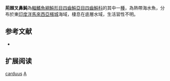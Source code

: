 {{multiple issues|
{{expand|time=2018-01-11T09:09:09+00:00}}
{{no footnotes|time=2018-01-11T09:09:09+00:00}}
}}
{{Speciesbox
| name = 荊棘叉鼻魨
| image = 
| image_width = 250px
| status = NE
| status_system = IUCN3.1 
| genus = Arothron
| species = carduus
| authority = [[Cantor|Cantor]], 1849
| synonyms = *''Tetrodon carduus, Cantor, 1849''
}}
'''荊棘叉鼻魨'''為[[輻鰭魚綱|輻鰭魚綱]][[魨形目|魨形目]][[四齒魨亞目|四齒魨亞目]][[四齒魨科|四齒魨科]]的其中一[[種|種]]，為熱帶海水魚，分布於東[[印度洋|印度洋]][[馬來西亞|馬來西亞]][[檳城|檳城]]海域，棲息在底層水域，生活習性不明。

==参考文献==
*{{FishBase_species|genus=Arothron|species=carduus|year=2014|month=3}}

== 扩展阅读 ==
{{refbegin}}
{{wikispecies-inline|Arothron carduus|荊棘叉鼻魨}}
{{refend}}
{{Taxonbar|from=Q1852026}}

[[Category:叉鼻魨屬|carduus]]
[[Category:1849年描述的鱼类|A]]


{{魚類小作品}}